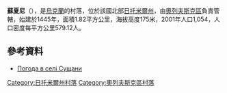 {{coord|51|17|56|N|27|45|1|E|scale:30000|display=title}}

'''蘇夏尼'''（{{lang-uk|Сущани}}），是[[烏克蘭|烏克蘭]]的村落，位於該國北部[[日托米爾州|日托米爾州]]，由[[奧列夫斯克區|奧列夫斯克區]]負責管轄，始建於1445年，面積1.82平方公里，海拔高度175米，2001年人口1,054，人口密度每平方公里579.12人。

==參考資料==
* [http://weather.in.ua/ua/zhitomirskaja/25670 Погода в селі Сущани] {{Wayback|url=http://weather.in.ua/ua/zhitomirskaja/25670 |date=20111219122231 }}

{{DEFAULTSORT:Сущани}}
[[Category:日托米爾州村落|Category:日托米爾州村落]]
[[Category:奧列夫斯克區村落|Category:奧列夫斯克區村落]]


{{Zhytomyr-geo-stub}}